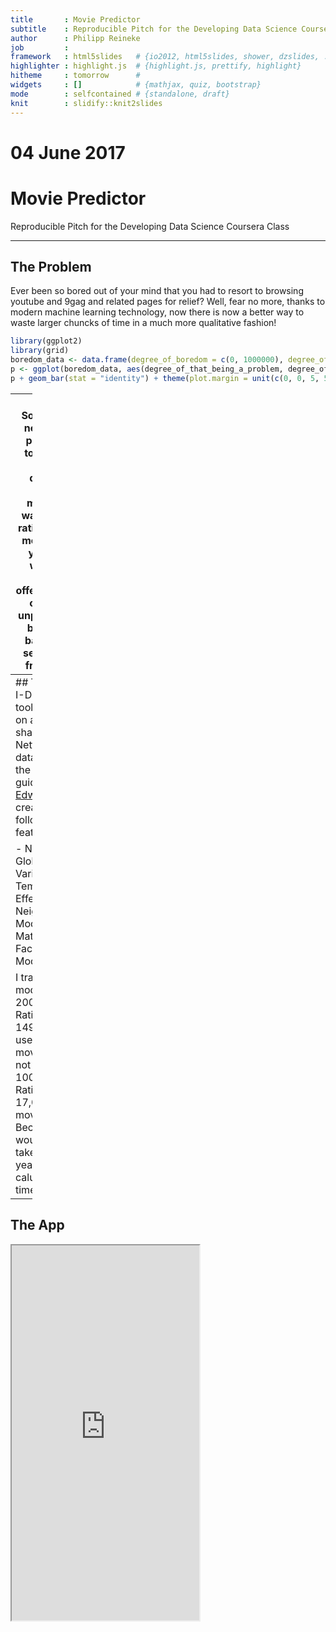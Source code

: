 ```yaml
---
title       : Movie Predictor
subtitle    : Reproducible Pitch for the Developing Data Science Coursera Class
author      : Philipp Reineke
job         : 
framework   : html5slides   # {io2012, html5slides, shower, dzslides, ...}
highlighter : highlight.js  # {highlight.js, prettify, highlight}
hitheme     : tomorrow      # 
widgets     : []            # {mathjax, quiz, bootstrap}
mode        : selfcontained # {standalone, draft}
knit        : slidify::knit2slides
---
```



# 04 June 2017
# Movie Predictor
Reproducible Pitch for the Developing Data Science Coursera Class



---

## The Problem
Ever been so bored out of your mind that you had to resort to browsing youtube 
and 9gag and related pages for relief? Well, fear no more, thanks to modern
machine learning technology, now there is now a better way to waste larger 
chuncks of time in a much more qualitative fashion!
 
``` r
library(ggplot2)
library(grid)
boredom_data <- data.frame(degree_of_boredom = c(0, 1000000), degree_of_that_being_a_problem = c("no problem", "big problem"))
p <- ggplot(boredom_data, aes(degree_of_that_being_a_problem, degree_of_boredom))
p + geom_bar(stat = "identity") + theme(plot.margin = unit(c(0, 0, 5, 5), "cm"))
```

---- 
## The Solution
My new movie prediction tool allows you to discover quality movies to watch, 
after rating just 10 movies that you have watched before, offering hours of
sweet unproductive bliss with barely any search up-front time.

Just rate 10 movies and click "Run Prediction!" - and voila you get a whole list
of ways to spend 2 hours happily lingering in front of your screen without so 
moving a finger.


----
## The How-I-Did-It
This tool is based on a small share of the Netflix prize data. Based on the 
great guide by [Edwin Chen](http://blog.echen.me/2011/10/24/winning-the-netflix-prize-a-summary/) I created the following features:

- Normalized Global Effects Variables
- Temporal Effects
- A Neighborhood Model
- A Matrix Factorization Model

I trained a model on 200.000 Ratings of 149,473 users on 79 movies. Why not all 100,000,000+ Ratings on all 17,000+ movies? Because that would have taken 
half a year caluclation time.

----
## The App
<iframe src = 'https://preineke.shinyapps.io/movie_predict/' height='600px'></iframe>

